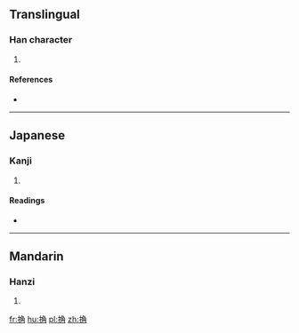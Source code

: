==Translingual==

===Han character===
{{Han char|rn=64|rad=手|as=07|sn=10|four=5702<sub>7</sub>|canj=手弓月土 (QNBG), 手弓月手 (QNBQ)}}

# {{defn|Han|sort=手07}}

====References====
* {{Han ref|kx=0434.080|dkj=12156|dj=0783.150|hdz=31886.070|uh=6354|ud=25428|bh=D1C2|bd=53698}}

----

==Japanese==

===Kanji===
{{ja-kanji|grade=|rs=手07}}

# {{defn|lang=ja|sort=手07}}

====Readings====
* {{ja-readings|on=[[かく]] (kaku), [[さく]] (saku), [[ざく]] (zaku)|kun=[[とる]] (toru)}}

----

==Mandarin==

===Hanzi===
{{cmn-hanzi|pin=[[jué]] ([[jue2]])|wg=chüeh<sup>2</sup>}}

# {{defn|lang=cmn|sort=手07}}

[[fr:捔]]
[[hu:捔]]
[[pl:捔]]
[[zh:捔]]
